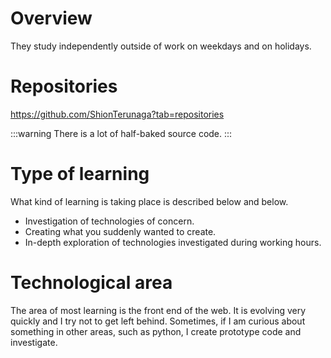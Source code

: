 # Overview

They study independently outside of work on weekdays and on holidays.

# Repositories

https://github.com/ShionTerunaga?tab=repositories

:::warning
There is a lot of half-baked source code.
:::

# Type of learning

What kind of learning is taking place is described below and below.

- Investigation of technologies of concern.
- Creating what you suddenly wanted to create.
- In-depth exploration of technologies investigated during working hours.

# Technological area

The area of most learning is the front end of the web. It is evolving very quickly and I try not to get left behind. Sometimes, if I am curious about something in other areas, such as python, I create prototype code and investigate.









